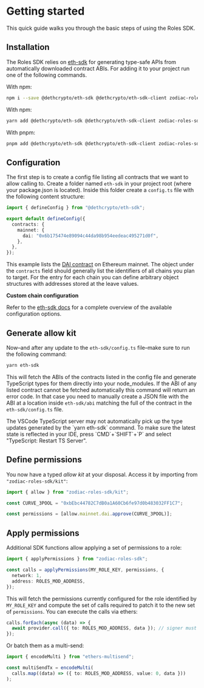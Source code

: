
# Getting started

This quick guide walks you through the basic steps of using the Roles SDK.

## Installation

The Roles SDK relies on [eth-sdk](https://github.com/dethcrypto/eth-sdk) for generating type-safe APIs from automatically downloaded contract ABIs.
For adding it to your project run one of the following commands.

With npm:

```bash
npm i --save @dethcrypto/eth-sdk @dethcrypto/eth-sdk-client zodiac-roles-sdk
```

With npm:

```bash
yarn add @dethcrypto/eth-sdk @dethcrypto/eth-sdk-client zodiac-roles-sdk
```

With pnpm:

```bash
pnpm add @dethcrypto/eth-sdk @dethcrypto/eth-sdk-client zodiac-roles-sdk
```

## Configuration

The first step is to create a config file listing all contracts that we want to allow calling to.
Create a folder named `eth-sdk` in your project root (where your package.json is located).
Inside this folder create a `config.ts` file with the following content structure:

```typescript
import { defineConfig } from "@dethcrypto/eth-sdk";

export default defineConfig({
  contracts: {
    mainnet: {
      dai: "0x6b175474e89094c44da98b954eedeac495271d0f",
    },
  },
});
```

This example lists the [DAI contract](https://etherscan.io/address/0x6b175474e89094c44da98b954eedeac495271d0f) on Ethereum mainnet.
The object under the `contracts` field should generally list the identifiers of all chains you plan to target.
For the entry for each chain you can define arbitrary object structures with addresses stored at the leave values.

**Custom chain configuration**

Refer to the [eth-sdk docs](https://github.com/dethcrypto/eth-sdk#configuration) for a complete overview of the available configuration options.

## Generate allow kit

Now–and after any update to the `eth-sdk/config.ts` file–make sure to run the following command:

```bash
yarn eth-sdk
```

This will fetch the ABIs of the contracts listed in the config file and generate TypeScript types for them directly into your node_modules.
If the ABI of any listed contract cannot be fetched automatically this command will return an error code.
In that case you need to manually create a JSON file with the ABI at a location inside `eth-sdk/abi` matching the full of the contract in the `eth-sdk/config.ts` file.

<Callout type="info">
  The VSCode TypeScript server may not automatically pick up the type updates
  generated by the `yarn eth-sdk` command. To make sure the latest state is
  reflected in your IDE, press `CMD`+`SHIFT`+`P` and select "TypeScript: Restart
  TS Server".
</Callout>

## Define permissions

You now have a typed _allow kit_ at your disposal.
Access it by importing from `"zodiac-roles-sdk/kit"`:

```typescript
import { allow } from "zodiac-roles-sdk/kit";

const CURVE_3POOL = "0xbEbc44782C7dB0a1A60Cb6fe97d0b483032FF1C7";

const permissions = [allow.mainnet.dai.approve(CURVE_3POOL)];
```

## Apply permissions

Additional SDK functions allow applying a set of permissions to a role:

```typescript
import { applyPermissions } from "zodiac-roles-sdk";

const calls = applyPermissions(MY_ROLE_KEY, permissions, {
  network: 1,
  address: ROLES_MOD_ADDRESS,
});
```

This will fetch the permissions currently configured for the role identified by `MY_ROLE_KEY` and compute the set of calls required to patch it to the new set of `permissions`.
You can execute the calls via ethers:

```typescript
calls.forEach(async (data) => {
  await provider.call({ to: ROLES_MOD_ADDRESS, data }); // signer must be the `owner` of the roles mod
});
```

Or batch them as a multi-send:

```typescript
import { encodeMulti } from "ethers-multisend";

const multiSendTx = encodeMulti(
  calls.map((data) => ({ to: ROLES_MOD_ADDRESS, value: 0, data }))
);
```
